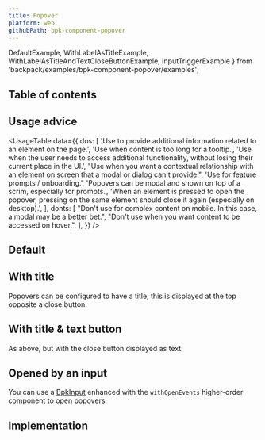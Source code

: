 ```yaml
---
title: Popover
platform: web
githubPath: bpk-component-popover
---
```




  DefaultExample,
  WithLabelAsTitleExample,
  WithLabelAsTitleAndTextCloseButtonExample,
  InputTriggerExample
} from 'backpack/examples/bpk-component-popover/examples';

## Table of contents

## Usage advice

<UsageTable
  data={{
    dos: [
      'Use to provide additional information related to an element on the page.',
      'Use when content is too long for a tooltip.',
      'Use when the user needs to access additional functionality, without losing their current place in the UI.',
      "Use when you want a contextual relationship with an element on screen that a modal or dialog can't provide.",
      'Use for feature prompts / onboarding.',
      'Popovers can be modal and shown on top of a scrim, especially for prompts.',
      'When an element is pressed to open the popover, pressing on the same element should close it again (especially on desktop).',
    ],
    donts: [
      "Don't use for complex content on mobile. In this case, a modal may be a better bet.",
      "Don't use when you want content to be accessed on hover.",
    ],
  }}
/>

## Default

<PresentationBlock>
  <DefaultExample />
</PresentationBlock>

## With title

Popovers can be configured to have a title, this is displayed at the top opposite a close button.

<PresentationBlock>
  <WithLabelAsTitleExample />
</PresentationBlock>

## With title & text button

As above, but with the close button displayed as text.

<PresentationBlock>
  <WithLabelAsTitleAndTextCloseButtonExample />
</PresentationBlock>

## Opened by an input

You can use a [BpkInput](/components/text-input) enhanced with the `withOpenEvents` higher-order component to open popovers.

<PresentationBlock>
  <InputTriggerExample />
</PresentationBlock>

## Implementation

<Readme />
